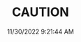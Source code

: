 ---
width: 2000
height: 1333
title: CAUTION
description: Caution, hot exhaust warning on a Backdraft Cobra
date: 11/30/2022 9:21:44 AM
cameraMake: Sony
cameraModel: ILCE-7M3
lens: 85mm F1.4 DG DN | Art 020
settingsfStop: f/5.6
settingsISO: ISO 1250
settingsShutter: 1/100
settingsFocalLength: 85 mm
---